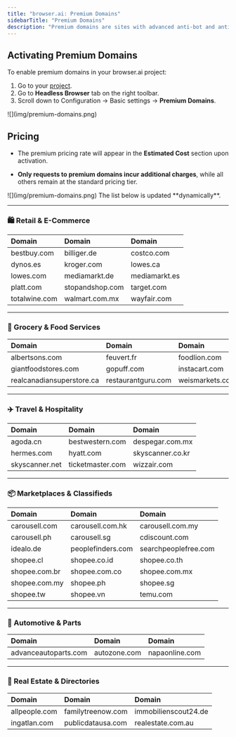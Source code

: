 ```yaml
---
title: "browser.ai: Premium Domains"  
sidebarTitle: "Premium Domains"  
description: "Premium domains are sites with advanced anti-bot and anti-scraping protections, making them harder to access programmatically. Accessing them uses additional Scraping Browser resources. Here's how you can enable support for premium domains!"  
---
```


## Activating Premium Domains
To enable premium domains in your browser.ai project:
1. Go to your [project](https://browser.ai/dashboard/page/projects).
2. Go to **Headless Browser** tab on the right toolbar.
3. Scroll down to Configuration -> Basic settings -> **Premium Domains**.

<Frame as="div" style={{width:"50%", height:"auto"}}>
  ![](img/premium-domains.png)
</Frame>

## Pricing

* The premium pricing rate will appear in the **Estimated Cost** section upon activation.

* **Only requests to premium domains incur additional charges**, while all others remain at the standard pricing tier.

<Frame as="div" style={{width:"50%", height:"auto"}}>
  ![](img/premium-domains.png)
</Frame>

<Note>
  The list below is updated **dynamically**.
</Note>

***

### 🛍️ Retail & E-Commerce

| Domain        | Domain          | Domain        |
| :------------ | :-------------- | :------------ |
| bestbuy.com   | billiger.de     | costco.com    |
| dynos.es      | kroger.com      | lowes.ca      |
| lowes.com     | mediamarkt.de   | mediamarkt.es |
| platt.com     | stopandshop.com | target.com    |
| totalwine.com | walmart.com.mx  | wayfair.com   |

***

### 🥑 Grocery & Food Services

| Domain                    | Domain             | Domain          |
| :------------------------ | :----------------- | :-------------- |
| albertsons.com            | feuvert.fr         | foodlion.com    |
| giantfoodstores.com       | gopuff.com         | instacart.com   |
| realcanadiansuperstore.ca | restaurantguru.com | weismarkets.com |

***

### ✈️ Travel & Hospitality

| Domain         | Domain           | Domain           |
| :------------- | :--------------- | :--------------- |
| agoda.cn       | bestwestern.com  | despegar.com.mx  |
| hermes.com     | hyatt.com        | skyscanner.co.kr |
| skyscanner.net | ticketmaster.com | wizzair.com      |

***

### 📦 Marketplaces & Classifieds

| Domain        | Domain            | Domain               |
| :------------ | :---------------- | :------------------- |
| carousell.com | carousell.com.hk  | carousell.com.my     |
| carousell.ph  | carousell.sg      | cdiscount.com        |
| idealo.de     | peoplefinders.com | searchpeoplefree.com |
| shopee.cl     | shopee.co.id      | shopee.co.th         |
| shopee.com.br | shopee.com.co     | shopee.com.mx        |
| shopee.com.my | shopee.ph         | shopee.sg            |
| shopee.tw     | shopee.vn         | temu.com             |

***

### 🚗 Automotive & Parts

| Domain               | Domain       | Domain         |
| :------------------- | :----------- | :------------- |
| advanceautoparts.com | autozone.com | napaonline.com |

***

### 🏡 Real Estate & Directories

| Domain        | Domain            | Domain               |
| :------------ | :---------------- | :------------------- |
| allpeople.com | familytreenow.com | immobilienscout24.de |
| ingatlan.com  | publicdatausa.com | realestate.com.au    |
